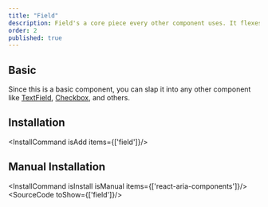 ```yaml
---
title: "Field"
description: Field's a core piece every other component uses. It flexes reusable styles, showing up in inputs, labels, descriptions, and more..
order: 2
published: true
---
```


## Basic
Since this is a basic component, you can slap it into any other component like [TextField](/docs/components/forms/text-field), [Checkbox](/docs/components/forms/checkbox), and others.
<How minW72 toUse="forms/text-field-demo" />

## Installation
<InstallCommand isAdd items={['field']}/>

## Manual Installation
<InstallCommand isInstall isManual items={['react-aria-components']}/>
<SourceCode toShow={['field']}/>
